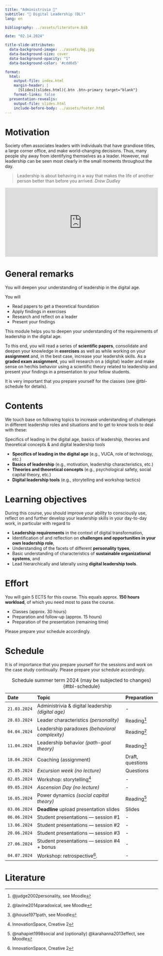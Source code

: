 ```yaml
---
title: "Administrivia 🧐"  
subtitle: "🧭 Digital Leadership (DL)"
lang: en

bibliography: ../assets/literature.bib

date: "02.14.2024"

title-slide-attributes:
  data-background-image: ../assets/bg.jpg
  data-background-size: cover
  data-background-opacity: "1"
  data-background-color: '#cdd6d5'

format: 
  html:
    output-file: index.html
    margin-header: | 
      [Slides](slides.html){.btn .btn-primary target="blank"}
    format-links: false       
  presentation-revealjs:
    output-file: slides.html
    include-before-body: ../assets/footer.html
---
```


# Motivation

:::notes
Society often associates leaders with individuals that have grandiose titles, a large corner office, and make world-changing decisions. Thus, many people shy away from identifying themselves as a leader. However, real leadership can be seen most clearly in the small moments throughout the day. 

> Leadership is about behaving in a way that makes the life of another person better than before you arrived. *Drew Dudley*
:::

<div style="max-width:854px"><div style="position:relative;height:0;padding-bottom:45%"><iframe src="https://embed.ted.com/talks/lang/en/drew_dudley_everyday_leadership" width="854" height="480" style="position:absolute;left:0;top:0;width:100%;height:100%" frameborder="0" scrolling="no" allowfullscreen></iframe></div></div>

# {.html-hidden .unlisted background-color=black background-iframe="https://www.mentimeter.com/app/presentation/aly6sweyozwy1ke9ag9x7topk535qdno/embed"}

# General remarks

:::html-hidden
:::medium
You will deepen your understanding of leadership in the digital age.
:::

You will

:::incremental
- Read papers to get a theoretical foundation
- Apply findings in exercises
- Research and reflect on a leader
- Present your findings
:::
:::

:::notes
This module helps you to deepen your understanding of the requirements of leadership in the digital age.

To this end, you will read a series of **scientific papers**, consolidate and deepen your knowledge in **exercises** as well as while working on your **assignment** and, in the best case, increase your leadershik skills. As a **graded exam assignment**, you will research on a (digital) leader and make sense on her/his behavior using a scientific theory related to leadership and present your findings in a presentation to your fellow students.

It is very important that you prepare yourself for the classes (see @tbl-schedule for details).
:::

# Contents

We touch base on following topics to increase understanding of challenges in different leadership roles and situations and to get to know tools to deal with these:

:::medium
[Specifics of leading in the digital age, ]{.fragment .fade-in-then-semi-out}
[basics of leadership, ]{.fragment .fade-in-then-semi-out}
[theories and theoretical concepts &]{.fragment .fade-in-then-semi-out}
[and digital leadership tools]{.fragment .fade-in-then-semi-out}
:::

:::notes
- __Specifics of leading in the digital age__ (e.g., VUCA, role of technology, etc.)
- __Basics of leadership__ (e.g., motivation, leadership characteristics, etc.)
- __Theories and theoretical concepts__ (e.g., psychological safety, social capital theory, etc.)
- __Digital leadership tools__ (e.g., storytelling and workshop tactics)
:::

# Learning objectives

During this course, you should improve your ability to consciously use, reflect on and further develop your leadership skills in your day-to-day work, in particular with regard to

::: incremental
- __Leadership requirements__ in the context of digital transformation,
- Identification of and reflection on __challenges and opportunities in your own leadership role__,
- Understanding of the facets of different __personality types__,
- Basic understanding of characteristics of __sustainable organizational systems__, and
- Lead hierarchically and laterally using __digital leadership tools__.
:::

# Effort

You will gain 5 ECTS for this course. This equals approx. __150 hours workload__, of which you need most to pass the course.

::: incremental
-	Classes (approx. 30 hours)
- Preparation and follow-up (approx. 15 hours)
- Preparation of the presentation (remaining time)
:::

::: fragment
Please prepare your schedule accordingly.
:::

# Schedule {.scrollable .smaller}

::: notes
It is of importance that you prepare yourself for the sessions and work on the case study continually. Please prepare your schedule accordingly.
:::

| Date         | Topic                                                     | Preparation          |
|:-------------|:----------------------------------------------------------|:---------------------|
| `21.03.2024` | Administrivia & digital leadership *(digital age)*        | -
| `28.03.2024` | Leader characteristics *(personality)*                    | Reading^[@judge2002personality, see Moodle]
| `04.04.2024` | Leadership paradoxes *(behavioral complexity)*            | Reading^[@lavine2014paradoxical, see Moodle]
| `11.04.2024` | Leadership behavior *(path-goal theory)*                  | Reading^[@house1971path, see Moodle]
| `18.04.2024` | Coaching (assignment)                                     | Draft, questions
| `25.05.2024` | *Excursion week (no lecture)*                             | Questions
| `02.05.2024` | Workshop: storytelling^[InnovationSpace, Creative 2]      | -
| `09.05.2024` | *Ascension Day (no lecture)*                              | -
| `16.05.2024` | Power dynamics *(social capital theory)*                  | Reading^[@nahapiet1998social and (optionally) @karahanna2013effect, see Moodle]
| `03.06.2024` | **Deadline** upload presentation slides                   | Slides
| `06.06.2024` | Student presentations — session #1                        | -
| `13.06.2024` | Student presentations — session #2                        | -
| `20.06.2024` | Student presentations — session #3                        | -
| `27.06.2024` | Student presentations — session #4 + bonus                | -
| `04.07.2024` | Workshop: retrospective^[InnovationSpace, Creative 2].    | -

: Schedule summer term 2024 (may be subjected to changes) {#tbl-schedule}

# {.html-hidden .unlisted background-color=black background-iframe="https://www.mentimeter.com/app/presentation/aly6sweyozwy1ke9ag9x7topk535qdno/zsy6drk9a3kq"}

# Literature

::: {#refs}
:::
